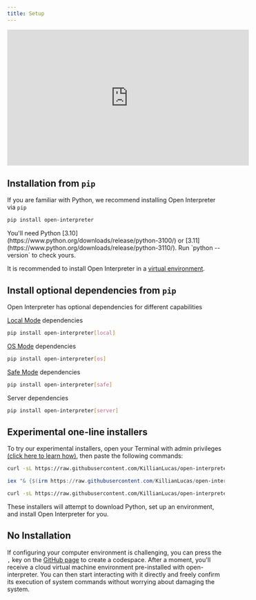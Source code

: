 ```yaml
---
title: Setup
---
```


<iframe
  width="560"
  height="315"
  src="https://www.youtube.com/watch?v=5sk3t8ilDR8"
  frameBorder="0"
  allow="accelerometer; autoplay; clipboard-write; encrypted-media; gyroscope; picture-in-picture"
  allowFullScreen
></iframe>

## Installation from `pip`

If you are familiar with Python, we recommend installing Open Interpreter via `pip`

```bash
pip install open-interpreter
```

<Info>
  You'll need Python
  [3.10](https://www.python.org/downloads/release/python-3100/) or
  [3.11](https://www.python.org/downloads/release/python-3110/). Run `python
  --version` to check yours.

It is recommended to install Open Interpreter in a [virtual
environment](https://docs.python.org/3/library/venv.html).

</Info>

## Install optional dependencies from `pip`

Open Interpreter has optional dependencies for different capabilities

[Local Mode](/guides/running-locally) dependencies

```bash
pip install open-interpreter[local]
```

[OS Mode](/guides/os-mode) dependencies

```bash
pip install open-interpreter[os]
```

[Safe Mode](/safety/safe-mode) dependencies

```bash
pip install open-interpreter[safe]
```

Server dependencies

```bash
pip install open-interpreter[server]
```

## Experimental one-line installers

To try our experimental installers, open your Terminal with admin privileges [(click here to learn how)](https://chat.openai.com/share/66672c0f-0935-4c16-ac96-75c1afe14fe3), then paste the following commands:

<CodeGroup>

```bash Mac
curl -sL https://raw.githubusercontent.com/KillianLucas/open-interpreter/main/installers/oi-mac-installer.sh | bash
```

```powershell Windows
iex "& {$(irm https://raw.githubusercontent.com/KillianLucas/open-interpreter/main/installers/oi-windows-installer.ps1)}"
```

```bash Linux
curl -sL https://raw.githubusercontent.com/KillianLucas/open-interpreter/main/installers/oi-linux-installer.sh | bash
```

</CodeGroup>

These installers will attempt to download Python, set up an environment, and install Open Interpreter for you.

## No Installation

If configuring your computer environment is challenging, you can press the `,` key on the [GitHub page](https://github.com/OpenInterpreter/open-interpreter) to create a codespace. After a moment, you'll receive a cloud virtual machine environment pre-installed with open-interpreter. You can then start interacting with it directly and freely confirm its execution of system commands without worrying about damaging the system.
